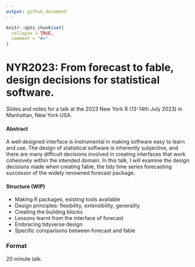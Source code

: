```yaml
---
output: github_document
---
```


<!-- README.md is generated from README.Rmd. Please edit that file -->

```r
knitr::opts_chunk$set(
  collapse = TRUE,
  comment = "#>"
)
```

# NYR2023: From forecast to fable, design decisions for statistical software.

<!-- badges: start -->
<!-- badges: end -->

Slides and notes for a talk at the 2023 New York R (13-14th July 2023) in Manhattan, New York USA.

<!-- A recording of this presentation is available on YouTube here: <https://www.youtube.com/watch?v=> -->

<!-- [![](preview.jpg)](https://www.youtube.com/watch?v=) -->

#### Abstract

A well designed interface is instrumental in making software easy to learn and use. The design of statistical software is inherently subjective, and there are many difficult decisions involved in creating interfaces that work cohesively within the intended domain. In this talk, I will examine the design decisions made when creating fable, the tidy time series forecasting successor of the widely renowned forecast package.

#### Structure (WIP)

* Making R packages, existing tools available
* Design principles: flexibility, extensibility, generality
* Creating the building blocks
* Lessons learnt from the interface of forecast
* Embracing tidyverse design
* Specific comparisons between forecast and fable

### Format

20 minute talk.
